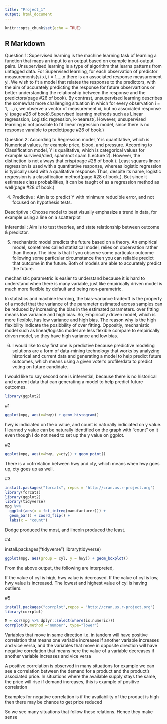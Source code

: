 ```yaml
---
title: "Project_1"
output: html_document
---
```


```r
knitr::opts_chunk$set(echo = TRUE)
```

## R Markdown

Question 1:
Supervised learning is the machine learning task of learning a function that maps an input to an output based on example input-output pairs. Unsupervised learning is a type of algorithm that learns patterns from untagged data. For Supervised learning, for each observation of predictor measurements(s) xi, i = 1,...,n there is an associated response measurement yi. We wish to fit a model that relates the response to the predictors, with the aim of accurately predicting the response for future observartions or better understanding the relationship between the response and the predictors(page #26 of book). By contrast, unsupervised learning describes the somewhat more challenging situation in which for every observation i = 1, ...,n, we observe a vector of measurement xi, but no associated response yi (page #26 of book).Supervised learning methods such as Linear regresssion, Logistic regression, k-nearest(. However, unsupervised learning is not possible to fit linear regression model, since there is no response varaible to predict(page #26 of book.) 



Question 2:
According to Regression model, Y is quantitative, which is Numerical values, for example price, blood, and pressure. According to Classification model, Y is qualitative, which is categorical values for example survived/died, spam/not spam (Lecture 2). However, the distinction is not always that crisp(page #28 of book.). Least squares linear regression is used with a quantitative response, whereas logistic regression is typically used with a qualitative response. Thus, despite its name, logistic regression is a classification method(page #28 of book.). But since it estimates class probabilities, it can be taught of as a regression method as well(page #28 of book.)



4.
Predictive : Aim is to predict Y with minimum reducible error, and not focused on hypothesis tests.

Descriptive : Choose model to best visually emphasize a trend in data, for example using a line on a scatterplot

Inferential : Aim is to test theories, and state relationship between outcome & predictor. 


5.
mechanistic model predicts the future based on a theory. An empirical model, sometimes called statistical model, relies on observation rather than theory. The idea is that if you observe some particular outcome following some particular circumstance then you can reliable predict that outcome in the future. Both of models are able to accurately predict the future. 

mechanistic parametric is easier to understand because it is hard to understand when there is many variable, just like empirically driven model is much more flexible by default and being non-parametric.

In statistics and machine learning, the bias–variance tradeoff is the property of a model that the variance of the parameter estimated across samples can be reduced by increasing the bias in the estimated parameters. over fitting means low variance and high bias. So, Empirically driven model, which is more flexible, has low variance and high bias. The reason why is the high flexibility indicate the posibbility of over fitting. Oppositly, mechanistic model such as linear/logistic model are less flexible compare to empirically driven model, so they have high variance and low bias. 



6.
I would like to say first one is predictive because predictive modeling solutions are a form of data-mining technology that works by analyzing historical and current data and generating a model to help predict future outcomes, which means using a given voter's profile/data to predict voting on future candidate. 

I would like to say second one is inferential, because there is no historical and current data that can generating a model to help predict future outcomes.


```r

library(ggplot2)
```




#1
```r
ggplot(mpg, aes(x=hwy)) + geom_histogram()
```
hwy is indiciated on the x value, and count is naturally indiciated on y value. I learned y value can be naturally identified on the graph with "count" on it even though I do not need to set up the y value on ggplot. 



#2
```r
ggplot(mpg, aes(x=hwy, y=cty)) + geom_point()

```
There is a cofrrelation between hwy and cty, which means when hwy goes up, cty goes up as well. 




#3
```r
install.packages("forcats", repos = "http://cran.us.r-project.org")
library(forcats)
library(ggplot2)
library(tidyverse)
mpg %>%
  ggplot(aes(x = fct_infreq(manufacturer))) +
  geom_bar() + coord_flip() + 
  labs(x = "count")
```

Dodge produced the most, and lincoln produced the least.





#4

install.packages("tidyverse")
library(tidyverse)

```r
ggplot(mpg, aes(group = cyl, y = hwy)) + geom_boxplot()

```

From the above output, the following are interpreted,

If the value of cyl is high, hwy value is decreased.
If the value of cyl is low, hwy value is increased.
The lowest and highest value of cyl is having outliers.



#5

```r
install.packages("corrplot",repos = "http://cran.us.r-project.org")
library(corrplot)

M = cor(mpg %>% dplyr::select(where(is.numeric)))
corrplot(M,method ="number", type="lower")
```

Variables that move in same direction i.e. in tandem will have positive correlation that means one variable increases if another variable increases and vice versa, and the variables that move in opposite direction will have negative correlation that means here the value of a variable decreases if another variable increases and vice versa

A positive correlation is observed in many situations for example we can see a correlation between the demand for a product and the product's associated price. In situations where the available supply stays the same, the price will rise if demand increases, this is example of positive correlation

Examples for negative correlation is if the availability of the product is high then there may be chance to get price reduced

So we see many situations that follow these relations. Hence they make sense



